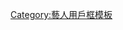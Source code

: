 {{Userbox
|border-c=#444499
|id=王冰冰
|id-s=10
|id-c=white
|info-c=#FFC0CB
|info-fc=#2f2f6f
|info-s=10
|info=這個用戶喜歡中央广播电视总台记者'''[[王冰冰|王冰冰]]'''
|usercategory=喜欢中央广播电视总台记者王冰冰的维基人
}}
<noinclude>[[Category:藝人用戶框模板]]</noinclude>